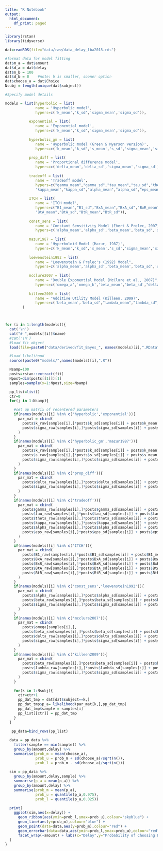 ```yaml
---
title: "R Notebook"
output:
  html_document:
    df_print: paged
---
```




```r
library(rstan)
library(tidyverse)

dat=readRDS(file="data/raw/data_delay_lba2018.rds")

#format data for model fitting
dat$m_a = dat$amount
dat$d_a = dat$delay
dat$m_b = 100
dat$d_b = 0    #note: b is smaller, sooner option
dat$choose_a = dat$Choice
Nsubj = length(unique(dat$subject))

#Specify model details

models = list(hyperbolic = list(
              name = 'Hyperbolic model', 
              hypers=c('k_mean','k_sd','sigma_mean','sigma_sd')),
                
           exponential = list(
              name = 'Exponential model',
              hypers=c('k_mean','k_sd','sigma_mean','sigma_sd')),
                
           hyperbolic_gm = list( 
              name = 'Hyperbolic model (Green & Myerson version)',
              hypers=c('k_mean','k_sd','s_mean','s_sd','sigma_mean','sigma_sd')),
           
           prop_diff = list( 
              name = 'Proportional difference model',
              hypers=c('delta_mean','delta_sd','sigma_mean','sigma_sd')),  
           
           tradeoff = list(
              name = 'Tradeoff model',
              hypers=c("gamma_mean","gamma_sd","tau_mean","tau_sd","theta_mean","theta_sd",
              "kappa_mean","kappa_sd","alpha_mean","alpha_sd","eps_mean","eps_sd")),
              
           ITCH = list(
              name = 'ITCH model',
              hypers=c("B1_mean","B1_sd","BxA_mean","BxA_sd","BxR_mean","BxR_sd",
              "BtA_mean","BtA_sd","BtR_mean","BtR_sd")),
              
           const_sens = list(
              name = 'Constant Sensitivity Model (Ebert & Prelec, 2007)',
              hypers=c('alpha_mean','alpha_sd','beta_mean','beta_sd','sigma_mean','sigma_sd')),
              
           mazur1987 = list(
              name = 'Hyperboloid Model (Mazur, 1987)',
              hypers=c('k_mean','k_sd','s_mean','s_sd','sigma_mean','sigma_sd')),
           
           loewenstein1992 = list(
              name = "Loewenstein & Prelec's (1992) Model",
              hypers=c('alpha_mean','alpha_sd','beta_mean','beta_sd','sigma_mean','sigma_sd')),
           
           mcclure2007 = list(
              name = "Double Exponential Model (McClure et al., 2007)",
              hypers=c('omega_a','omega_b','beta_mean','beta_sd',"delta_mean","delta_sd","sigma_mean",'sigma_sd')),  
           
           killeen2009 = list(
              name = "Additive Utility Model (Killeen, 2009)",
              hypers=c('beta_mean','beta_sd',"lambda_mean","lambda_sd","sigma_mean",'sigma_sd'))
        )



for (i in 1:length(models)){
  cat('\n')  
  cat("# ",models[[i]]$name)
  #cat('\n')
  #load fit object
  load(file=paste0("data/derived/fit_Bayes_", names(models)[i],".RData"))

  #load likelihood
  source(paste0("models/",names(models)[i],".R"))

  Nsamp=100
  posts=rstan::extract(fit)
  Npost=dim(posts[[1]])[1]
  samples=sample(x=1:Npost,size=Nsamp)

  pp_list=list()
  ctr=0
  for(j in 1:Nsamp){

    #set up matrix of recentered parameters
    if(names(models)[i] %in% c('hyperbolic','exponential')){
      par_mat = cbind(
        posts$k_raw[samples[i],]*posts$k_sd[samples[i]] + posts$k_mean[samples[i]],
        posts$sigma_raw[samples[i],]*posts$sigma_sd[samples[i]] + posts$sigma_mean[samples[i]]
      )
    }
    if(names(models)[i] %in% c('hyperbolic_gm','mazur1987')){
      par_mat = cbind(
        posts$k_raw[samples[i],]*posts$k_sd[samples[i]] + posts$k_mean[samples[i]],
        posts$s_raw[samples[i],]*posts$s_sd[samples[i]] + posts$s_mean[samples[i]],
        posts$sigma_raw[samples[i],]*posts$sigma_sd[samples[i]] + posts$sigma_mean[samples[i]]
      )
    }
    if(names(models)[i] %in% c('prop_diff')){
      par_mat = cbind(
        posts$delta_raw[samples[i],]*posts$delta_sd[samples[i]] + posts$delta_mean[samples[i]],
        posts$sigma_raw[samples[i],]*posts$sigma_sd[samples[i]] + posts$sigma_mean[samples[i]]
      )
    }
    if(names(models)[i] %in% c('tradeoff')){
      par_mat = cbind(
        posts$gamma_raw[samples[i],]*posts$gamma_sd[samples[i]] + posts$gamma_mean[samples[i]],
        posts$tau_raw[samples[i],]*posts$tau_sd[samples[i]] + posts$tau_mean[samples[i]],
        posts$theta_raw[samples[i],]*posts$theta_sd[samples[i]] + posts$theta_mean[samples[i]],
        posts$kappa_raw[samples[i],]*posts$kappa_sd[samples[i]] + posts$kappa_mean[samples[i]],
        posts$alpha_raw[samples[i],]*posts$alpha_sd[samples[i]] + posts$alpha_mean[samples[i]],
        posts$eps_raw[samples[i],]*posts$eps_sd[samples[i]] + posts$eps_mean[samples[i]]
      )
    }
    if(names(models)[i] %in% c('ITCH')){
      par_mat = cbind(
        posts$B1_raw[samples[i],]*posts$B1_sd[samples[i]] + posts$B1_mean[samples[i]],
        posts$BxA_raw[samples[i],]*posts$BxA_sd[samples[i]] + posts$BxA_mean[samples[i]],
        posts$BxR_raw[samples[i],]*posts$BxR_sd[samples[i]] + posts$BxR_mean[samples[i]],
        posts$BtA_raw[samples[i],]*posts$BtA_sd[samples[i]] + posts$BtA_mean[samples[i]],
        posts$BtR_raw[samples[i],]*posts$BtR_sd[samples[i]] + posts$BtR_mean[samples[i]]
      )
    }
    if(names(models)[i] %in% c('const_sens','loewenstein1992')){
      par_mat = cbind(
        posts$alpha_raw[samples[i],]*posts$alpha_sd[samples[i]] + posts$alpha_mean[samples[i]],
        posts$beta_raw[samples[i],]*posts$beta_sd[samples[i]] + posts$beta_mean[samples[i]],
        posts$sigma_raw[samples[i],]*posts$sigma_sd[samples[i]] + posts$sigma_mean[samples[i]]
      )
    }
    if(names(models)[i] %in% c('mcclure2007')){
      par_mat = cbind(
        posts$omega[samples[i],],
        posts$beta_raw[samples[i],]*posts$beta_sd[samples[i]] + posts$beta_mean[samples[i]],
        posts$delta_raw[samples[i],]*posts$delta_sd[samples[i]] + posts$delta_mean[samples[i]],
        posts$sigma_raw[samples[i],]*posts$sigma_sd[samples[i]] + posts$sigma_mean[samples[i]]
      )
    }
    if(names(models)[i] %in% c('killeen2009')){
      par_mat = cbind(
        posts$beta_raw[samples[i],]*posts$beta_sd[samples[i]] + posts$beta_mean[samples[i]],
        posts$lambda_raw[samples[i],]*posts$lambda_sd[samples[i]] + posts$lambda_mean[samples[i]],
        posts$sigma_raw[samples[i],]*posts$sigma_sd[samples[i]] + posts$sigma_mean[samples[i]]
      )
    }
    
    for(k in 1:Nsubj){
      ctr=ctr+1
      pp_dat_tmp = dat[dat$subject==k,]
      pp_dat_tmp$p_a= likelihood(par_mat[k,],pp_dat_tmp)
      pp_dat_tmp$sample = samples[i]
      pp_list[[ctr]] = pp_dat_tmp
    }
  }
  
   pp_data=bind_rows(pp_list)

  data = pp_data %>%
    filter(sample == min(sample)) %>%
    group_by(amount,delay) %>%
    summarise(prob_m = mean(choose_a),
              prob_u = prob_m + sd(choose_a)/sqrt(n()),
              prob_l = prob_m - sd(choose_a)/sqrt(n()))
  
  sim = pp_data %>%
    group_by(amount,delay,sample) %>%
    summarise(p_a = mean(p_a)) %>%
    group_by(amount,delay) %>%
    summarise(prob_m = mean(p_a),
              prob_u = quantile(p_a,0.975), 
              prob_l = quantile(p_a,0.025))
              
  print(
    ggplot(sim,aes(x=delay)) +
      geom_ribbon(aes(ymin=prob_l,ymax=prob_u),colour="skyblue") +
      geom_line(aes(y=prob_m),colour="blue") +
      geom_point(data=data,aes(y=prob_m),colour="red") +
      geom_errorbar(data=data,aes(ymin=prob_l,ymax=prob_u),colour="red") +
      facet_wrap(~amount) + labs(x="Delay",y="Probability of Choosing Later/Larger Option")
  )
}

```

